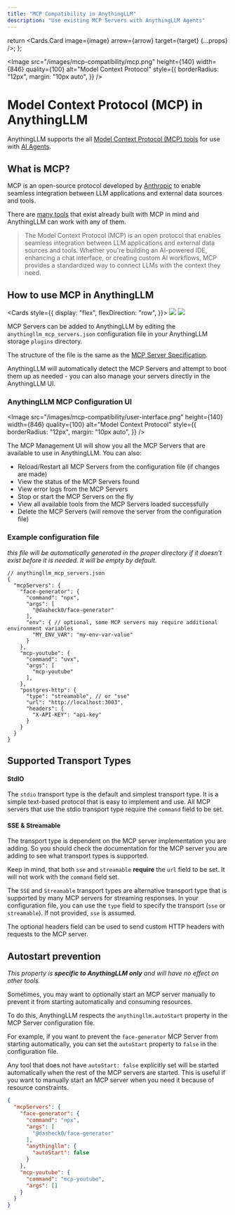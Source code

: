 ```yaml
---
title: "MCP Compatibility in AnythingLLM"
description: "Use existing MCP Servers with AnythingLLM Agents"
---
```


  return <Cards.Card image={image} arrow={arrow} target={target} {...props} />;
};

<Image
  src="/images/mcp-compatibility/mcp.png"
  height={140}
  width={846}
  quality={100}
  alt="Model Context Protocol"
  style={{
    borderRadius: "12px",
    margin: "10px auto",
  }}
/>

# Model Context Protocol (MCP) in AnythingLLM

AnythingLLM supports the all [Model Context Protocol (MCP) tools](https://github.com/modelcontextprotocol/modelcontextprotocol) for use with [AI Agents](/agent/overview).

## What is MCP?

MCP is an open-source protocol developed by [Anthropic](https://www.anthropic.com/) to enable seamless integration between LLM applications and external data sources and tools.

There are [many tools](https://github.com/modelcontextprotocol/servers) that exist already built with MCP in mind and AnythingLLM can work with any of them.

> The Model Context Protocol (MCP) is an open protocol that enables seamless integration between LLM applications and external data sources and tools. Whether you're building an AI-powered IDE, enhancing a chat interface, or creating custom AI workflows, MCP provides a standardized way to connect LLMs with the context they need.

## How to use MCP in AnythingLLM

<Cards style={{
  display: "flex",
  flexDirection: "row",
}}>
  <Card title="AnythingLLM Docker" href="/mcp-compatibility/docker">
    <Image
      src="/images/mcp-compatibility/docker-header.png"
      height={1080}
      width={1920}
      quality={100}
    />
  </Card>
  <Card title="AnythingLLM Desktop" href="/mcp-compatibility/desktop">
    <Image
      src="/images/mcp-compatibility/desktop-header.png"
      height={1080}
      width={1920}
      quality={100}
    />
  </Card>
</Cards>


MCP Servers can be added to AnythingLLM by editing the `anythingllm_mcp_servers.json` configuration file in your AnythingLLM storage `plugins` directory.

The structure of the file is the same as the [MCP Server Specification](https://github.com/modelcontextprotocol/servers?tab=readme-ov-file#using-an-mcp-client).

AnythingLLM will automatically detect the MCP Servers and attempt to boot them up as needed - you can also manage your servers directly in the AnythingLLM UI.

### AnythingLLM MCP Configuration UI

<Image
  src="/images/mcp-compatibility/user-interface.png"
  height={140}
  width={846}
  quality={100}
  alt="Model Context Protocol"
  style={{
    borderRadius: "12px",
    margin: "10px auto",
  }}
/>

The MCP Management UI will show you all the MCP Servers that are available to use in AnythingLLM. You can also:
- Reload/Restart all MCP Servers from the configuration file (if changes are made)
- View the status of the MCP Servers found
- View error logs from the MCP Servers
- Stop or start the MCP Servers on the fly
- View all available tools from the MCP Servers loaded successfully
- Delete the MCP Servers (will remove the server from the configuration file)

### Example configuration file

_this file will be automatically generated in the proper directory if it doesn't exist before it is needed. It will be empty by default._

```json5
// anythingllm_mcp_servers.json
{
  "mcpServers": {
    "face-generator": {
      "command": "npx",
      "args": [
        "@dasheck0/face-generator"
      ],
      "env": { // optional, some MCP servers may require additional environment variables
        "MY_ENV_VAR": "my-env-var-value"
      }
    },
    "mcp-youtube": {
      "command": "uvx",
      "args": [
        "mcp-youtube"
      ],
    },
    "postgres-http": {
      "type": "streamable", // or "sse"
      "url": "http://localhost:3003",
      "headers": {
        "X-API-KEY": "api-key"
      }
    }
  }
}
```

## Supported Transport Types

#### StdIO

The `stdio` transport type is the default and simplest transport type. It is a simple text-based protocol that is easy to implement and use.
All MCP servers that use the stdio transport type require the `command` field to be set.

#### SSE & Streamable

<Callout type="info">
  The transport type is dependent on the MCP server implementation you are adding. So you should check the documentation for the MCP server you are adding to see what transport types is supported.
  
  Keep in mind, that both `sse` and `streamable` **require** the `url` field to be set. It will not work with the `command` field set.
</Callout>

The `SSE` and `Streamable` transport types are alternative transport type that is supported by many MCP servers for streaming responses.
In your configuration file, you can use the `type` field to specify the transport (`sse` or `streamable`). If not provided, `sse` is assumed.

The optional headers field can be used to send custom HTTP headers with requests to the MCP server.

## Autostart prevention

_This property is **specific to AnythingLLM only** and will have no effect on other tools._

Sometimes, you may want to optionally start an MCP server manually to prevent it from starting automatically and consuming resources.

To do this, AnythingLLM respects the `anythingllm.autoStart` property in the MCP Server configuration file.

For example, if you want to prevent the `face-generator` MCP Server from starting automatically, you can set the `autoStart` property to `false` in the configuration file.

Any tool that does not have `autoStart: false` explicitly set will be started automatically when the rest of the MCP servers are started. This is useful if you want to manually start an MCP server when you need it because of resource constraints.

```json
{
  "mcpServers": {
    "face-generator": {
      "command": "npx",
      "args": [
        "@dasheck0/face-generator"
      ],
      "anythingllm": {
        "autoStart": false
      }
    },
    "mcp-youtube": {
      "command": "mcp-youtube",
      "args": []
    }
  }
}
```
